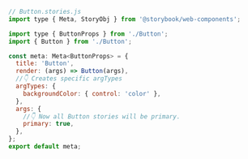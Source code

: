 ```js
// Button.stories.js
import type { Meta, StoryObj } from '@storybook/web-components';

import type { ButtonProps } from './Button';
import { Button } from './Button';

const meta: Meta<ButtonProps> = {
  title: 'Button',
  render: (args) => Button(args),
  //👇 Creates specific argTypes
  argTypes: {
    backgroundColor: { control: 'color' },
  },
  args: {
    //👇 Now all Button stories will be primary.
    primary: true,
  },
};
export default meta;
```
